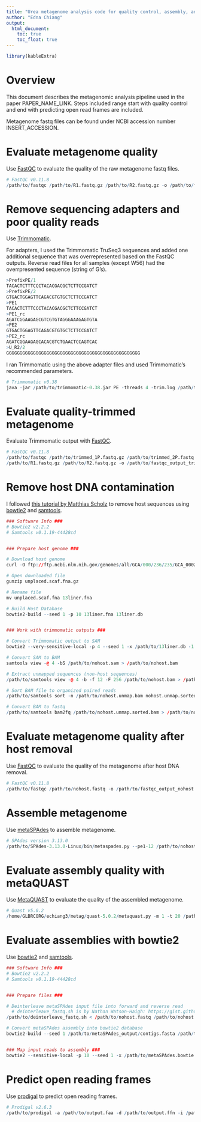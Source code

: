 ```yaml
---
title: "Urea metagenome analysis code for quality control, assembly, and predicting open reading frames"
author: "Edna Chiang"
output:
  html_document:
    toc: true
    toc_float: true
---
```


```r
library(kableExtra)
```

# Overview
  
This document describes the metagenomic analysis pipeline used in the paper PAPER_NAME_LINK. Steps included range start with quality control and end with predicting open read frames are included.
  
Metagenome fastq files can be found under NCBI accession number INSERT_ACCESSION.


# Evaluate metagenome quality
  
Use [FastQC](https://www.bioinformatics.babraham.ac.uk/projects/fastqc/) to evaluate the quality of the raw metagenome fastq files.
  
```r
# FastQC v0.11.8
/path/to/fastqc /path/to/R1.fastq.gz /path/to/R2.fastq.gz -o /path/to/fastqc_output_raw
```
  
# Remove sequencing adapters and poor quality reads
  
Use [Trimmomatic](http://www.usadellab.org/cms/?page=trimmomatic).
  
For adapters, I used the Trimmomatic TruSeq3 sequences and added one additional sequence that was overrepresented based on the FastQC outputs. Reverse read files for all samples (except W56) had the overrpresented sequence (string of G's).
```r
>PrefixPE/1
TACACTCTTTCCCTACACGACGCTCTTCCGATCT
>PrefixPE/2
GTGACTGGAGTTCAGACGTGTGCTCTTCCGATCT
>PE1
TACACTCTTTCCCTACACGACGCTCTTCCGATCT
>PE1_rc
AGATCGGAAGAGCGTCGTGTAGGGAAAGAGTGTA
>PE2
GTGACTGGAGTTCAGACGTGTGCTCTTCCGATCT
>PE2_rc
AGATCGGAAGAGCACACGTCTGAACTCCAGTCAC
>U_R2/2
GGGGGGGGGGGGGGGGGGGGGGGGGGGGGGGGGGGGGGGGGGGGGGGGGG
```
  
I ran Trimmomatic using the above adapter files and used Trimmomatic's recommended parameters.
  
```r
# Trimmomatic v0.38
java -jar /path/to/trimmomatic-0.38.jar PE -threads 4 -trim.log /path/to/trimmomatic.log.txt /path/to/R1.fastq.gz /path/to/R2/fastqc.gz -baseout /path/to/trimmomatic/output/trimmed.fastq.gz ILLUMINACLIP:/path/to/adapter.fa:2:30:10 LEADING:3 TRAILING:3 SLIDINGWINDOW:4:15 MINLEN:36
```

# Evaluate quality-trimmed metagenome
Evaluate Trimmomatic output with [FastQC](https://www.bioinformatics.babraham.ac.uk/projects/fastqc/).
  
```r
# FastQC v0.11.8
/path/to/fastqc /path/to/trimmed_1P.fastq.gz /path/to/trimmed_2P.fastq.gz /path/to/trimmed_1U.fastq.gz /path/to/trimmed_2U.fastq.gz -o /path/to/fastqc_output_trimmomatic
/path/to/R1.fastq.gz /path/to/R2.fastq.gz -o /path/to/fastqc_output_trimmomatic
```

# Remove host DNA contamination
  
I followed [this tutorial by Matthias Scholz](https://sites.google.com/site/wiki4metagenomics/tools/short-read/remove-host-sequences) to remove host sequences using [bowtie2](http://bowtie-bio.sourceforge.net/bowtie2/index.shtml) and [samtools](http://www.htslib.org/).
  
```r
### Software Info ###
# Bowtie2 v2.2.2
# Samtools v0.1.19-44428cd


### Prepare host genome ###

# Download host genome
curl -O ftp://ftp.ncbi.nlm.nih.gov/genomes/all/GCA/000/236/235/GCA_000236235.1_SpeTri2.0/GCA_000236235.1_SpeTri2.0_assembly_structure/Primary_Assembly/unplaced_scaffolds/FASTA/unplaced.scaf.fna.gz

# Open downloaded file
gunzip unplaced.scaf.fna.gz

# Rename file
mv unplaced.scaf.fna 13liner.fna

# Build Host Database
bowtie2-build --seed 1 -p 10 13liner.fna 13liner.db


### Work with trimmomatic outputs ###

# Convert Trimmomatic output to SAM
bowtie2 --very-sensitive-local -p 4 --seed 1 -x /path/to/13liner.db -1 /path/to/trimmed_1P.fastq.gz -2 /path/to/trimmed_2P.fastq.gz -S /path/to/nohost.sam

# Convert SAM to BAM
samtools view -@ 4 -bS /path/to/nohost.sam > /path/to/nohost.bam

# Extract unmapped sequences (non-host sequences)
/path/to/samtools view -@ 4 -b -f 12 -F 256 /path/to/nohost.bam > /path/to/nohost.unmap.bam

# Sort BAM file to organized paired reads
/path/to/samtools sort -n /path/to/nohost.unmap.bam nohost.unmap.sorted.bam

# Convert BAM to fastq
/path/to/samtools bam2fq /path/to/nohost.unmap.sorted.bam > /path/to/nohost.fastq
```

# Evaluate metagenome quality after host removal
  
Use [FastQC](https://www.bioinformatics.babraham.ac.uk/projects/fastqc/) to evaluate the quality of the metagenome after host DNA removal.
```r
# FastQC v0.11.8
/path/to/fastqc /path/to/nohost.fastq -o /path/to/fastqc_output_nohost
```

# Assemble metagenome
  
Use [metaSPAdes](https://github.com/ablab/spades) to assemble metagenome.
  
```r
# SPAdes version 3.13.0
/path/to/SPAdes-3.13.0-Linux/bin/metaspades.py --pe1-12 /path/to/nohost.fastq -k 55,75,95 -t 20 -m 160 -o /path/to/metaSPAdes_output
```

# Evaluate assembly quality with metaQUAST
Use [MetaQUAST](http://quast.sourceforge.net/quast) to evaluate the quality of the assembled metagenome.
```r
# Quast v5.0.2
/home/GLBRCORG/echiang3/metag/quast-5.0.2/metaquast.py -m 1 -t 20 /path/to/metaSPAdes_output/contigs.fasta -o /path/to/fastqc_metaSPAdes --max-ref-number 0
```

# Evaluate assemblies with bowtie2
Use [bowtie2](http://bowtie-bio.sourceforge.net/bowtie2/index.shtml) and [samtools](http://www.htslib.org/).
  
```r
### Software Info ###
# Bowtie2 v2.2.2
# Samtools v0.1.19-44428cd


### Prepare files ###

# Deinterleave metaSPAdes input file into forward and reverse read
  # deinterleave_fastq.sh is by Nathan Watson-Haigh: https://gist.github.com/nathanhaigh/3521724
/path/to/deinterleave_fastq.sh < /path/to/nohost.fastq /path/to/nohost.R1.fastq /path/to/nohost.R2.fastq

# Convert metaSPAdes assembly into bowtie2 database
bowtie2-build --seed 1 /path/to/metaSPAdes_output/contigs.fasta /path/to/metaSPAdes.bowtie.database


### Map input reads to assembly ###
bowtie2 --sensitive-local -p 10 --seed 1 -x /path/to/metaSPAdes.bowtie.database -1 /path/to/nohost.R1.fastq -2 /path/to/nohost.R2.fastq -S /path/to/metaSPAdes.sam
```
  
# Predict open reading frames
  
Use [prodigal](https://github.com/hyattpd/Prodigal) to predict open reading frames.
```r
# Prodigal v2.6.3
/path/to/prodigal -a /path/to/output.faa -d /path/to/output.ffn -i /path/to/metaSPAdes_output/contigs.fasta -o /path/to/prodigal.txt -p meta -s /path/to/genes.txt
```